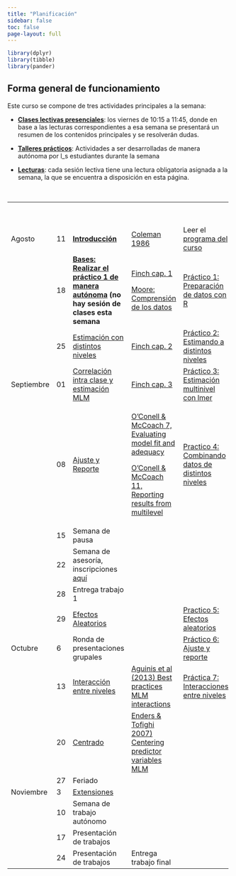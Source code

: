 ```yaml
---
title: "Planificación"
sidebar: false
toc: false
page-layout: full
---
```


```r
library(dplyr)
library(tibble)
library(pander)
```

## Forma general de funcionamiento

Este curso se compone de tres actividades principales a la semana:

-   <i class="fas fa-chalkboard-teacher"></i> [**Clases lectivas presenciales**](): los viernes de 10:15 a 11:45, donde en base a las lecturas correspondientes a esa semana se presentará un resumen de los contenidos principales y se resolverán dudas.

-   <i class="fas fa-user-edit"></i> [**Talleres prácticos**](): Actividades a ser desarrolladas de manera autónoma por l_s estudiantes durante la semana

-   <i class="fas fa-book-reader"></i> [**Lecturas**](): cada sesión lectiva tiene una lectura obligatoria asignada a la semana, la que se encuentra a disposición en esta página.

<br>

+------------+----+------------------------------------------------------------------------------------------------------------------------------------------+-----------------------------------------------------------------------------------------------------------------------+--------------------------------------------------------------------------------------------------------+---+
|            |    | # <i class="fas fa-chalkboard-teacher"></i>                                                                                              | # <i class="fas fa-book-reader"></i>                                                                                  | # <i class="fas fa-user-edit"></i>                                                                     |   |
+------------+----+------------------------------------------------------------------------------------------------------------------------------------------+-----------------------------------------------------------------------------------------------------------------------+--------------------------------------------------------------------------------------------------------+---+
| Agosto     | 11 | [**Introducción**](/content/01-content.html)                                                                                             | [Coleman 1986](/files/readings/coleman1986.pdf)                                                                       | Leer el [programa del curso](/syllabus.html)                                                           |   |
+------------+----+------------------------------------------------------------------------------------------------------------------------------------------+-----------------------------------------------------------------------------------------------------------------------+--------------------------------------------------------------------------------------------------------+---+
|            | 18 | [**Bases: Realizar el práctico 1 de manera autónoma**](/content/02-content.html) **(no hay sesión de clases esta semana**                | [Finch cap. 1](/files/readings/finch_etal%202014cap123.pdf)                                                           | [Práctico 1: Preparación de datos con R](/assignment/01-practico.html)                                 |   |
|            |    |                                                                                                                                          |                                                                                                                       |                                                                                                        |   |
|            |    |                                                                                                                                          | [Moore: Comprensión de los datos](https://multivariada.netlify.app/docs/lecturas/moore_comprensiondelosdatos.pdf)     |                                                                                                        |   |
+------------+----+------------------------------------------------------------------------------------------------------------------------------------------+-----------------------------------------------------------------------------------------------------------------------+--------------------------------------------------------------------------------------------------------+---+
|            | 25 | [Estimación con distintos niveles](/content/03-content.html)                                                                             | [Finch cap. 2](/files/readings/finch_etal%202014cap123.pdf)                                                           | [Práctico 2: Estimando a distintos niveles](/assignment/02-practico.html)                              |   |
+------------+----+------------------------------------------------------------------------------------------------------------------------------------------+-----------------------------------------------------------------------------------------------------------------------+--------------------------------------------------------------------------------------------------------+---+
| Septiembre | 01 | [Correlación intra clase y estimación MLM](/content/04-content.html)                                                                     | [Finch cap. 3](/files/readings/finch_etal%202014cap123.pdf)                                                           | [Práctico 3: Estimación multinivel con lmer](/assignment/03-practico.html)                             |   |
+------------+----+------------------------------------------------------------------------------------------------------------------------------------------+-----------------------------------------------------------------------------------------------------------------------+--------------------------------------------------------------------------------------------------------+---+
|            | 08 | [Ajuste y Reporte](/content/05-content.html)                                                                                             | [O'Conell & McCoach 7, Evaluating model fit and adequacy](https://multinivel.netlify.app/readings/OConnellchap7.pdf)  | [Practico 4: Combinando datos de distintos niveles](/assignment/04-practico.html)                      |   |
|            |    |                                                                                                                                          |                                                                                                                       |                                                                                                        |   |
|            |    |                                                                                                                                          | [O'Conell & McCoach 11, Reporting results from multilevel](https://multinivel.netlify.app/readings/OConnellchap8.pdf) |                                                                                                        |   |
+------------+----+------------------------------------------------------------------------------------------------------------------------------------------+-----------------------------------------------------------------------------------------------------------------------+--------------------------------------------------------------------------------------------------------+---+
|            | 15 | Semana de pausa                                                                                                                          |                                                                                                                       |                                                                                                        |   |
+------------+----+------------------------------------------------------------------------------------------------------------------------------------------+-----------------------------------------------------------------------------------------------------------------------+--------------------------------------------------------------------------------------------------------+---+
|            | 22 | Semana de asesoría, inscripciones [aquí](https://docs.google.com/spreadsheets/d/1m98s_P7n__ddbyx7C21--9N4w6ZP1t-RDlizuOTArpo/edit#gid=0) |                                                                                                                       |                                                                                                        |   |
+------------+----+------------------------------------------------------------------------------------------------------------------------------------------+-----------------------------------------------------------------------------------------------------------------------+--------------------------------------------------------------------------------------------------------+---+
|            | 28 | Entrega trabajo 1                                                                                                                        |                                                                                                                       |                                                                                                        |   |
+------------+----+------------------------------------------------------------------------------------------------------------------------------------------+-----------------------------------------------------------------------------------------------------------------------+--------------------------------------------------------------------------------------------------------+---+
|            | 29 | [Efectos Aleatorios](/content/06-content.html)                                                                                           |                                                                                                                       | [Practico 5: Efectos aleatorios](../practicas/c_ranef.html)                                            |   |
+------------+----+------------------------------------------------------------------------------------------------------------------------------------------+-----------------------------------------------------------------------------------------------------------------------+--------------------------------------------------------------------------------------------------------+---+
| Octubre    | 6  | Ronda de presentaciones grupales                                                                                                         |                                                                                                                       | [Práctico 6: Ajuste y reporte](https://multinivel.netlify.com/practicas/e_ajustereporte.html)          |   |
+------------+----+------------------------------------------------------------------------------------------------------------------------------------------+-----------------------------------------------------------------------------------------------------------------------+--------------------------------------------------------------------------------------------------------+---+
|            | 13 | [Interacción entre niveles](../docpres/07_interacciones/7interacciones.html)                                                             | [Aguinis et al (2013) Best practices MLM interactions](../readings/aguinis2013crosslevel.pdf)                         | [Práctica 7: Interacciones entre niveles](https://multinivel.netlify.com/practicas/f_interaccion.html) |   |
+------------+----+------------------------------------------------------------------------------------------------------------------------------------------+-----------------------------------------------------------------------------------------------------------------------+--------------------------------------------------------------------------------------------------------+---+
|            | 20 | [Centrado](../docpres/08_centering/08centering.html)                                                                                     | [Enders & Tofighi 2007) Centering predictor variables MLM](../readings/enderstofighi.pdf)                             |                                                                                                        |   |
+------------+----+------------------------------------------------------------------------------------------------------------------------------------------+-----------------------------------------------------------------------------------------------------------------------+--------------------------------------------------------------------------------------------------------+---+
|            | 27 | Feriado                                                                                                                                  |                                                                                                                       |                                                                                                        |   |
+------------+----+------------------------------------------------------------------------------------------------------------------------------------------+-----------------------------------------------------------------------------------------------------------------------+--------------------------------------------------------------------------------------------------------+---+
| Noviembre  | 3  | [Extensiones](../docpres/09_extensiones/09extensiones.html)                                                                              |                                                                                                                       |                                                                                                        |   |
+------------+----+------------------------------------------------------------------------------------------------------------------------------------------+-----------------------------------------------------------------------------------------------------------------------+--------------------------------------------------------------------------------------------------------+---+
|            | 10 | Semana de trabajo autónomo                                                                                                               |                                                                                                                       |                                                                                                        |   |
+------------+----+------------------------------------------------------------------------------------------------------------------------------------------+-----------------------------------------------------------------------------------------------------------------------+--------------------------------------------------------------------------------------------------------+---+
|            | 17 | Presentación de trabajos                                                                                                                 |                                                                                                                       |                                                                                                        |   |
+------------+----+------------------------------------------------------------------------------------------------------------------------------------------+-----------------------------------------------------------------------------------------------------------------------+--------------------------------------------------------------------------------------------------------+---+
|            | 24 | Presentación de trabajos                                                                                                                 | Entrega trabajo final                                                                                                 |                                                                                                        |   |
+------------+----+------------------------------------------------------------------------------------------------------------------------------------------+-----------------------------------------------------------------------------------------------------------------------+--------------------------------------------------------------------------------------------------------+---+
